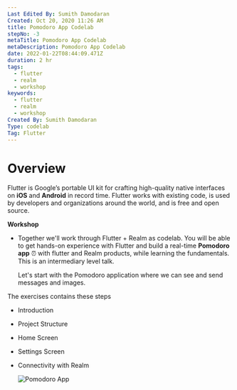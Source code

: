 ```yaml
---
Last Edited By: Sumith Damodaran
Created: Oct 20, 2020 11:26 AM
title: Pomodoro App Codelab
stepNo: -3
metaTitle: Pomodoro App Codelab
metaDescription: Pomodoro App Codelab
date: 2022-01-22T08:44:09.471Z
duration: 2 hr
tags:
  - flutter
  - realm
  - workshop
keywords:
  - flutter
  - realm
  - workshop
Created By: Sumith Damodaran
Type: codelab
Tag: Flutter
---
```

# Overview

Flutter is Google’s portable UI kit for crafting high-quality native interfaces on **iOS** and **Android** in record time. Flutter works with existing code, is used by developers and organizations around the world, and is free and open source.

**Workshop**

* Together we'll work through Flutter + Realm as codelab. You will be able to get hands-on experience with Flutter and build a real-time **Pomodoro app** ⏰ with flutter and Realm products, while learning the fundamentals. This is an intermediary level talk.

  Let's start with the Pomodoro application where we can see and send messages and images.

The exercises contains these steps

* Introduction
* Project Structure
* Home Screen
* Settings Screen
* Connectivity with Realm

  ![Pomodoro App](https://res.cloudinary.com/flutterdevcamp/image/upload/v1645615862/pomodoro_app/FlutterPomodoroApp_screens_ktfroz.png)
